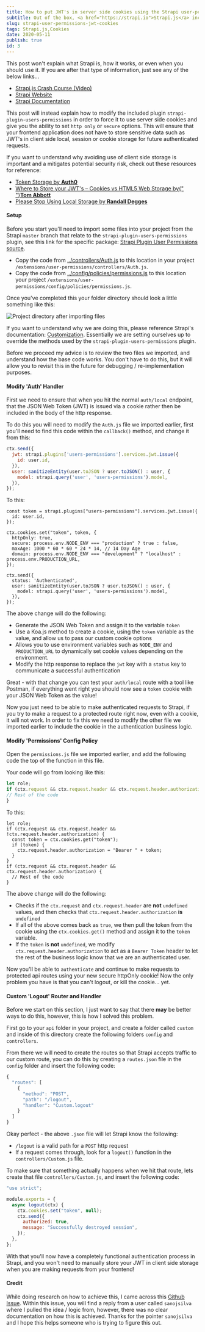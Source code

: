 ```yaml
---
title: How to put JWT's in server side cookies using the Strapi user-permissions plugin
subtitle: Out of the box, <a href="https://strapi.io">Strapi.js</a> includes a user-permissions plugin which issues JWT tokens to be stored in client side storage for 'authenticated' requests, this demonstrates how you can modify the plugin's controllers to use server side cookies which allows for httpOnly / secure options.
slug: strapi-user-permissions-jwt-cookies
tags: Strapi.js,Cookies
date: 2020-05-11
publish: true
id: 3
---
```


This post won't explain what Strapi is, how it works, or even when you should use it. If you are after that type of information, just see any of the below links...

- <a href="https://www.youtube.com/watch?v=6FnwAbd2SDY">
    Strapi.js Crash Course (Video)
  </a>
- <a href="https://strapi.io/">Strapi Website</a>
- <a href="https://strapi.io/documentation/">Strapi Documentation</a>

This post will instead explain how to modify the included plugin `strapi-plugin-users-permissions` in order to force it to use server side cookies and give you the ability to set `http only` or `secure` options. This will ensure that your frontend application does not have to store sensitive data such as JWT's in client side local, session or cookie storage for future authenticated requests.

<div className="alert warning">
  If you want to understand why avoiding use of client side storage is important and a mitigates potential security risk, check out these resources for reference:

  - <a href="https://auth0.com/docs/tokens/concepts/token-storage">Token Storage by <strong>Auth0</strong></a>
  - <a href="https://stormpath.com/blog/where-to-store-your-jwts-cookies-vs-html5-web-storage">Where to Store your JWT's – Cookies vs HTML5 Web Storage by{" "}<strong>Tom Abbott</strong></a>
  - <a href="https://dev.to/rdegges/please-stop-using-local-storage-1i04">Please Stop Using Local Storage by <strong>Randall Degges</strong></a>

</div>


#### Setup
Before you start you'll need to import some files into your project from the Strapi `master` branch that relate to the `strapi-plugin-users-permissions` plugin, see this link for the specific package: <a href="https://github.com/strapi/strapi/tree/master/packages/strapi-plugin-users-permissions">Strapi Plugin User Permissions source</a>.

- Copy the code from <a href="https://raw.githubusercontent.com/strapi/strapi/master/packages/strapi-plugin-users-permissions/controllers/Auth.js">../controllers/Auth.js</a> to this location in your project `/extensions/user-permissions/controllers/Auth.js`.
- Copy the code from <a href="https://raw.githubusercontent.com/strapi/strapi/master/packages/strapi-plugin-users-permissions/config/policies/permissions.js">../config/policies/permissions.js</a> to this location your project `/extensions/user-permissions/config/policies/permissions.js`.

Once you've completed this your folder directory should look a little something like this:

<img
  alt="Project directory after importing files"
  src="/strapi-directory.png"
/>

If you want to understand why we are doing this, please reference Strapi's documentation: <a href="https://strapi.io/documentation/3.0.0-beta.x/concepts/customization.html#plugin-extensions">Customization</a>. Essentially we are setting ourselves up to override the methods used by the `strapi-plugin-users-permissions` plugin.

<div className="alert info">
  Before we proceed my advice is to review the two files we
  imported, and understand how the base code works. You don't have to do this,
  but it will allow you to revisit this in the future for debugging /
  re-implementation purposes.
</div>


#### Modify 'Auth' Handler
First we need to ensure that when you hit the normal `auth/local` endpoint, that the JSON Web Token (JWT) is issued via a cookie rather then be included in the body of the http response.

To do this you will need to modify the `Auth.js` file we imported earlier, first you'll need to find this code within the `callback()` method, and change it from this:

```js
ctx.send({
  jwt: strapi.plugins['users-permissions'].services.jwt.issue({
    id: user.id,
  }),
  user: sanitizeEntity(user.toJSON ? user.toJSON() : user, {
    model: strapi.query('user', 'users-permissions').model,
  }),
});
```
To this:

```js{1,2,3,5,6,7,8,9,10,13}
const token = strapi.plugins["users-permissions"].services.jwt.issue({
  id: user.id,
});

ctx.cookies.set("token", token, {
  httpOnly: true,
  secure: process.env.NODE_ENV === "production" ? true : false,
  maxAge: 1000 * 60 * 60 * 24 * 14, // 14 Day Age
  domain: process.env.NODE_ENV === "development" ? "localhost" : process.env.PRODUCTION_URL,
});

ctx.send({
  status: 'Authenticated',
  user: sanitizeEntity(user.toJSON ? user.toJSON() : user, {
    model: strapi.query('user', 'users-permissions').model,
  }),
});
```

The above change will do the following:

- Generate the JSON Web Token and assign it to the variable `token`
- Use a Koa.js method to create a cookie, using the `token` variable as the value, and allow us to pass our custom cookie options
- Allows you to use environment variables such as `NODE_ENV` and `PRODUCTION_URL` to dynamically set cookie values depending on the environment.
- Modify the http response to replace the `jwt` key with a `status` key to communicate a successful authentication

Great - with that change you can test your `auth/local` route with a tool like Postman, if everything went right you should now see a `token` cookie with your JSON Web Token as the value! 

Now you just need to be able to make authenticated requests to Strapi, if you try to make a request to a protected route right now, even with a cookie, it will not work. In order to fix this we need to modify the other file we imported earlier to include the cookie in the authentication business logic.


#### Modify 'Permissions' Config Policy
Open the `permissions.js` file we imported earlier, and add the following code the top of the function in this file. 

Your code will go from looking like this:

```js
let role;
if (ctx.request && ctx.request.header && ctx.request.header.authorization) {
// Rest of the code
}
```

To this:

```js{2-7}
let role;
if (ctx.request && ctx.request.header && !ctx.request.header.authorization) {
  const token = ctx.cookies.get("token");
  if (token) {
    ctx.request.header.authorization = "Bearer " + token;
  }
}
if (ctx.request && ctx.request.header && ctx.request.header.authorization) {
  // Rest of the code
}
```

The above change will do the following:

- Checks if the `ctx.request` and `ctx.request.header` are **not** `undefined` values, and then checks that `ctx.request.header.authorization` **is** `undefined`
- If all of the above comes back as `true`, we then pull the token from the cookie using the `ctx.cookies.get()` method and assign it to the `token` variable.
- If the `token` is **not** `undefined`, we modify `ctx.request.header.authorization` to act as a `Bearer Token` header to let the rest of the business logic know that we are an authenticated user.

Now you'll be able to `authenticate` and continue to make requests to protected api routes using your new secure httpOnly cookie! Now the only problem you have is that you can't logout, or kill the cookie... yet.


#### Custom 'Logout' Router and Handler
Before we start on this section, I just want to say that there **may** be better ways to do this, however, this is how I solved this problem.

First go to your `api` folder in your project, and create a folder called `custom` and inside of this directory create the following folders `config` and `controllers`.

From there we will need to create the routes so that Strapi accepts traffic to our custom route, you can do this by creating a `routes.json` file in the `config` folder and insert the following code:

```js
{
  "routes": [
    {
      "method": "POST",
      "path": "/logout",
      "handler": "Custom.logout"
    }
  ]
}
```

Okay perfect - the above `.json` file will let Strapi know the following:

- `/logout` is a valid path for a `POST` http request
- If a request comes through, look for a `logout()` function in the `controllers/Custom.js` file.

To make sure that something actually happens when we hit that route, lets create that file `controllers/Custom.js`, and insert the following code:

```js
"use strict";

module.exports = {
  async logout(ctx) {
    ctx.cookies.set("token", null);
    ctx.send({
      authorized: true,
      message: "Successfully destroyed session",
    });
  },
};
```

With that you'll now have a completely functional authentication process in Strapi, and you won't need to manually store your JWT in client side storage when you are making requests from your frontend!

#### Credit
While doing research on how to achieve this, I came across this <a href="https://github.com/strapi/strapi/discussions/4632">Github Issue</a>. Within this issue, you will find a reply from a user called `sanojsilva` where I pulled the idea / logic from, however, there was no clear documentation on how this is achieved. Thanks for the pointer `sanojsilva` and I hope this helps someone who is trying to figure this out.